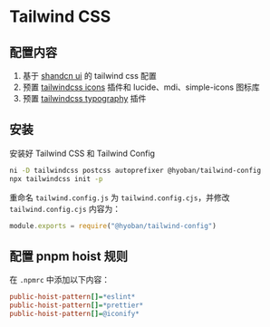# Tailwind CSS

## 配置内容

1. 基于 [shandcn ui](https://ui.shadcn.com) 的 tailwind css 配置
1. 预置 [tailwindcss icons](https://github.com/egoist/tailwindcss-icons) 插件和 lucide、mdi、simple-icons 图标库
1. 预置 [tailwindcss typography](https://tailwindcss.com/docs/typography-plugin) 插件

## 安装

安装好 Tailwind CSS 和 Tailwind Config

```bash
ni -D tailwindcss postcss autoprefixer @hyoban/tailwind-config
npx tailwindcss init -p
```

重命名 `tailwind.config.js` 为 `tailwind.config.cjs`，并修改 `tailwind.config.cjs` 内容为：

```js
module.exports = require("@hyoban/tailwind-config")
```

## 配置 pnpm hoist 规则

在 `.npmrc` 中添加以下内容：

```ini
public-hoist-pattern[]=*eslint*
public-hoist-pattern[]=*prettier*
public-hoist-pattern[]=@iconify*
```
